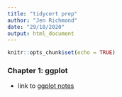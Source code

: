 ```yaml
---
title: "tidycert prep"
author: "Jen Richmond"
date: "29/10/2020"
output: html_document
---
```


```r
knitr::opts_chunk$set(echo = TRUE)
```

### Chapter 1: ggplot

- link to [ggplot notes](/1_ggplot.html)